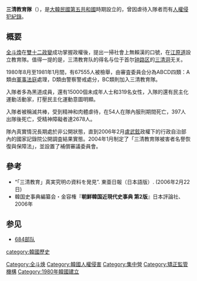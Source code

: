 {{Multiple issues|
{{No footnotes|time=2021-05-09T06:14:01+00:00}}
{{Expand language|1=ko|time=2022-01-13T11:57:37+00:00}}
}}
'''三清教育隊'''（{{kor|삼청교육대|三淸敎育隊}}），是[[大韓民國|大韓民國]][[第五共和國_(大韓民國)|第五共和國]]時期設立的{{Link-ja|矯正機構|矯正施設}}，曾因虐待入隊者而有[[韓國人權|人權侵犯紀錄]]。

==概要==
[[全斗煥|全斗煥]]在[[雙十二政變|雙十二政變]]成功掌握政權後，提出一掃社會上無賴漢的口號，在[[江原道_(韓國)|江原道]]設立教育隊。值得一提的是，三清教育队的得名与位于首尔[[钟路区|钟路区]]的[[三清洞|三清洞]]无关。

1980年8月至1981年1月間，有67555人被檢舉，由審査委員会分為ABCD四類：A類由[[軍事法庭|軍事法庭]]處理，D類由警察警戒處分，BC類則加入三清教育隊。

入隊者多為黑道成員，還有15000個未成年人士和319名女性，入隊的還有民主化運動活動家，打壓民主化運動意圖明顯。

入隊者被稱滅共棒，受到精神和肉體虐待，在54人在隊內服刑期間死亡，397人出隊後死亡，受精神障礙者達2678人。

隊內真實情況長期處於非公開狀態，直到2006年2月[[盧武鉉|盧武鉉]]政權下的行政自治部內的國家記錄院公開調査結果實態。2004年1月制定了「三清教育隊被害者名譽恢復與保障法」，並設置了補償審議委員會。

==參考==
*“「三清教育」真実究明の資料を発見”. 東亜日報（日本語版）. (2006年2月22日)
*韓国史事典編纂会・金容権『'''朝鮮韓国近現代史事典 第2版'''』日本評論社、2006年

== 参见 ==
* [[684部队|684部队]]

[[category:韓國歷史|category:韓國歷史]]
[[Category:全斗焕|Category:全斗焕]]
[[Category:韓國人權侵害|Category:韓國人權侵害]]
[[Category:集中營|Category:集中營]]
[[Category:矯正監管機構|Category:矯正監管機構]]
[[Category:1980年韓國建立|Category:1980年韓國建立]]